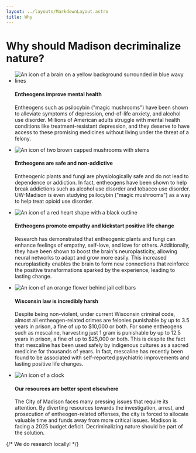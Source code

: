 ```yaml
---
layout: ../layouts/MarkdownLayout.astro
title: Why
---
```



<h1 style="color: var(--action-color);">Why should Madison decriminalize nature?</h1>

<ul id="benefits" class="flex-col justify-between">
    <li id="mental-health-benefits">
        <Image class="icon" loading="eager" src={brainIcon} alt="An icon of a brain on a yellow background surrounded in blue wavy lines"/>
        <div>
            <h4>Entheogens improve mental health</h4>
            <p>
                Entheogens such as psilocybin ("magic mushrooms") have been shown to alleviate symptoms of depression<FootnoteReference index={1} />,
                end-of-life anxiety<FootnoteReference index={2} />, and alcohol use disorder<FootnoteReference index={3} />.
                Millions of American adults struggle with mental health conditions like treatment-resistant depression<FootnoteReference index={17} />,
                and they deserve to have access to these promising medicines without living under the threat of a felony.
            </p>
        </div>
    </li>
    <li id="safe-and-non-addictive">
        <Image class="icon" src={mushroomIcon} alt="An icon of two brown capped mushrooms with stems" loading="eager" />
        <div>
            <h4>Entheogens are safe and non-addictive</h4>
            <p>
                Entheogenic plants and fungi are physiologically safe and do not lead to dependence or addiction<FootnoteReference index={7} /><FootnoteReference index={8} />.
                In fact, entheogens have been shown to help break addictions such as alcohol use disorder<FootnoteReference index={3} /> and tobacco use disorder<FootnoteReference index={9} />.
                UW-Madison is even studying psilocybin ("magic mushrooms") as a way to help treat opioid use disorder<FootnoteReference index={10} />.
            </p>
        </div>
    </li>
    <li id="sense-of-community">
        <Image class="icon" loading="eager" src={heartIcon} alt="An icon of a red heart shape with a black outline"/>
        <div>
            <h4>Entheogens promote empathy and kickstart positive life change</h4>
            <p>
                Research has demonstrated that entheogenic plants and fungi can enhance feelings of empathy, self-love,
                and love for others<FootnoteReference index={12} /><FootnoteReference index={13} />. Additionally, they have
                been shown to boost the brain's neuroplasticity, allowing neural networks to adapt and grow more easily<FootnoteReference index={14} /><FootnoteReference index={15} />.
                This increased neuroplasticity enables the brain to form new connections that reinforce the positive transformations
                sparked by the experience, leading to lasting
                change<FootnoteReference index={16} />.
            </p>
        </div>
    </li>
    <li id="current-penalties">
        <Image class="icon" loading="eager" src={flowerBehindBarsIcon} alt="An icon of an orange flower behind jail cell bars"/>
        <div>
            <h4>Wisconsin law is incredibly harsh</h4>
            <p>
                Despite being non-violent, under current Wisconsin criminal code, almost all entheogen-related crimes are felonies
                punishable by up to 3.5 years in prison, a fine of up to $10,000 or both<FootnoteReference index={4} />.
                For some entheogens such as mescaline, harvesting just 1 gram is punishable by up to 12.5 years in prison,
                a fine of up to $25,000 or both<FootnoteReference index={4} />. This is despite the fact that mescaline has been used
                safely by indigenous cultures as a sacred medicine for thousands of years<FootnoteReference index={5} />.
                In fact, mescaline has recently been found to be associated with self-reported psychiatric improvements
                and lasting positive life changes<FootnoteReference index={6} />.
            </p>
        </div>
    </li>
    <li id="city-resources">
        <Image class="icon" loading="eager" src={clockIcon} alt="An icon of a clock"/>
        <div>
            <h4>Our resources are better spent elsewhere</h4>
            <p>
                The City of Madison faces many pressing issues that require its attention. By diverting resources towards
                the investigation, arrest, and prosecution of entheogen-related offenses, the city is forced to allocate
                valuable time and funds away from more critical issues. Madison is facing a 2025 budget deficit<FootnoteReference index={11} />.
                Decriminalizing nature should be part of the solution.
            </p>
        </div>
    </li>
</ul>



{/*
    We do research locally!
*/}

<ol id="footnotes" class="text-xs">
    <Footnote
        index={1}
        href="https://jamanetwork.com/journals/jama/fullarticle/2808950"
        citation="Raison CL, Sanacora G, Woolley J, et al. Single-Dose Psilocybin Treatment for Major Depressive Disorder: A Randomized Clinical Trial. JAMA. 2023;330(9):843–853. doi:10.1001/jama.2023.14530"
    />
    <Footnote
        index={2}
        href="https://pubmed.ncbi.nlm.nih.gov/34619818/"
        citation="Griffiths, Roland R et al. “Psilocybin produces substantial and sustained decreases in depression and anxiety in patients with life-threatening cancer: A randomized double-blind trial.” Journal of psychopharmacology (Oxford, England) vol. 30,12 (2016): 1181-1197. doi:10.1177/0269881116675513"
    />
    <Footnote
        index={3}
        href="https://www.ncbi.nlm.nih.gov/pmc/articles/PMC8542741/"
        citation="Bogenschutz, Michael P et al. “Percentage of Heavy Drinking Days Following Psilocybin-Assisted Psychotherapy vs Placebo in the Treatment of Adult Patients With Alcohol Use Disorder: A Randomized Clinical Trial.” JAMA psychiatry vol. 79,10 (2022): 953-962. doi:10.1001/jamapsychiatry.2022.2096"
    />
    <Footnote
        index={4}
        href="https://docs.google.com/spreadsheets/d/1yqqTTEAO4hdnxKM-GBU6Djz3KkvFSwGIZDgs3fNW7wk/edit?gid=0#gid=0"
        citation="“What Are the Current Criminal Penalties for Psychedelics?” Decriminalize Nature Madison."
    />
    <Footnote
        index={5}
        href="https://www.thelancet.com/journals/lancet/article/PIIS0140-6736(02)08701-9/fulltext"
        citation="Bruhn JG, De Smet PA, El-Seedi HR, Beck O.. “Mescaline use for 5700 years”. Lancet. 2002;359(9320):1866."
    />
    <Footnote
        index={6}
        href="https://www.ncbi.nlm.nih.gov/pmc/articles/PMC8033766/"
        citation="Agin-Liebes, Gabrielle et al. “Naturalistic Use of Mescaline Is Associated with Self-Reported Psychiatric Improvements and Enduring Positive Life Changes.” ACS pharmacology & translational science vol. 4,2 543-552. 23 Mar. 2021, doi:10.1021/acsptsci.1c00018"
    />
    <Footnote
        index={7}
        href="https://www.psychiatrist.com/jcp/prevalence-national-burden-treatment-resistant-depression-major-depressive-disorder-in-us/"
        citation="Zhdanava, Maryia et al. “The Prevalence and National Burden of Treatment-Resistant Depression and Major Depressive Disorder in the United States.” The Journal of clinical psychiatry vol. 82,2 20m13699. 16 Mar. 2021, doi:10.4088/JCP.20m13699"
    />
    <Footnote
        index={8}
        href="https://www.ncbi.nlm.nih.gov/pmc/articles/PMC8905125/"
        citation="Schlag, Anne K et al. “Adverse effects of psychedelics: From anecdotes and misinformation to systematic science.” Journal of psychopharmacology (Oxford, England) vol. 36,3 (2022): 258-272. doi:10.1177/02698811211069100"
    />
    <Footnote
        index={9}
        href="https://www.ncbi.nlm.nih.gov/pmc/articles/PMC4286320/"
        citation="Johnson, Matthew W et al. “Pilot study of the 5-HT2AR agonist psilocybin in the treatment of tobacco addiction.” Journal of psychopharmacology (Oxford, England) vol. 28,11 (2014): 983-92. doi:10.1177/0269881114548296"
    />
    <Footnote
        index={10}
        href="https://news.wisc.edu/two-first-in-kind-clinical-trials-explore-psilocybin-for-substance-misuse/"
        citation="Gerhards, Katie. First-In-Kind Psychedelic Trials Treat Opioid and Methamphetamine Use Disorders. UW-Madison, 6 Jan. 2023."
    />
    <Footnote
        index={11}
        href="https://www.cityofmadison.com/finance/documents/budget/2025/CommunityBudgetConversations.pdf"
        citation="2025 Budget Outlook Common Council Community Budget Conversations. City of Madison, 2024."
    />
    <Footnote
        index={12}
        href="https://akjournals.com/view/journals/2054/4/3/article-p163.xml"
        citation="Blatchforde, E., Bright, S., and Engel, L. (2021). Tripping over the other: could psychedelics increase empathy? J. Psychedelic Stud. 4, 163–170. doi: 10.1556/2054.2020.00136"
    />
    <Footnote
        index={13}
        href="https://promega.widencollective.com/portals/p7bigueo/ConsciousnessForum/playlist/e0ba027c-120f-438f-915c-6b55e702c65a/yeq3czdkhp/2024-Consciousness-Forum_Day-2_Adele-Lafrance.mp4"
        citation="Lafrance, Adele. The Love Project: Preliminary Outcomes of a Survey Study among Psychedelic Users. 17 May 2024."
    />
    <Footnote
        index={14}
        href="https://www.science.org/doi/10.1126/science.adf0435"
        citation="Maxemiliano V. Vargas et al. ,Psychedelics promote neuroplasticity through the activation of intracellular 5-HT2A receptors.Science379,700-706(2023).DOI:10.1126/science.adf0435"
    />
    <Footnote
        index={15}
        href="https://www.ncbi.nlm.nih.gov/pmc/articles/PMC8351556/"
        citation="Banks, Matthew I et al. “Catalysts for change: the cellular neurobiology of psychedelics.” Molecular biology of the cell vol. 32,12 (2021): 1135-1144. doi:10.1091/mbc.E20-05-0340"
    />
    <Footnote
        index={16}
        href="https://www.nature.com/articles/s41386-022-01361-x"
        citation="Knudsen, Gitte M. ‘Sustained Effects of Single Doses of Classical Psychedelics in Humans’. Neuropsychopharmacology, vol. 48, no. 1, Jan. 2023, pp. 145–150, https://doi.org10.1038/s41386-022-01361-x."
    />
    <Footnote
        index={17}
        href="https://mhanational.org/mentalhealthfacts"
        citation="Mental Health America. “Quick Facts and Statistics about Mental Health.” Mental Health America, 2022."
    />
</ol>

<style>
    {`
        .icon {
           max-width: 5em;
           padding-right: 1%;
           object-fit: contain;
        }

        .active-footnote {
            background-color: #ffff0059;
        }

        #benefits li {
            display: flex;
            padding-top: 0.1rem;
            flex-direction: row;
        }
    `}
</style>

<script>
    {`        (function() {
                  const footnoteLinkElements = Array.from(document.querySelectorAll('a[href^="#footnote"]'));
                  footnoteLinkElements.forEach(linkElement => {
                      const matchingFootnote = document.getElementById(linkElement.getAttribute("href").substring(1));
                      linkElement.addEventListener("click", event => {
                          const currentlyActiveFootnote = document.querySelector(".active-footnote");
                          if (currentlyActiveFootnote != null) {
                              currentlyActiveFootnote.classList.remove("active-footnote");
                          }
                          matchingFootnote.classList.add("active-footnote");
                      });
                  });
              })();

    `}
</script>
